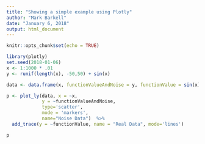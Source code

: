 ```yaml
---
title: "Showing a simple example using Plotly"
author: "Mark Barkell"
date: "January 6, 2018"
output: html_document
---
```


```r
knitr::opts_chunk$set(echo = TRUE)
```

```r

library(plotly)
set.seed(2018-01-06)
x <- 1:1000 * .01
y <- runif(length(x), -50,50) + sin(x)

data <- data.frame(x, functionValueAndNoise = y, functionValue = sin(x))

p <- plot_ly(data, x = ~x, 
             y = ~functionValueAndNoise, 
             type='scatter', 
             mode = 'markers',
             name="Noise Data")  %>%
  add_trace(y = ~functionValue, name = "Real Data", mode='lines')

p

```